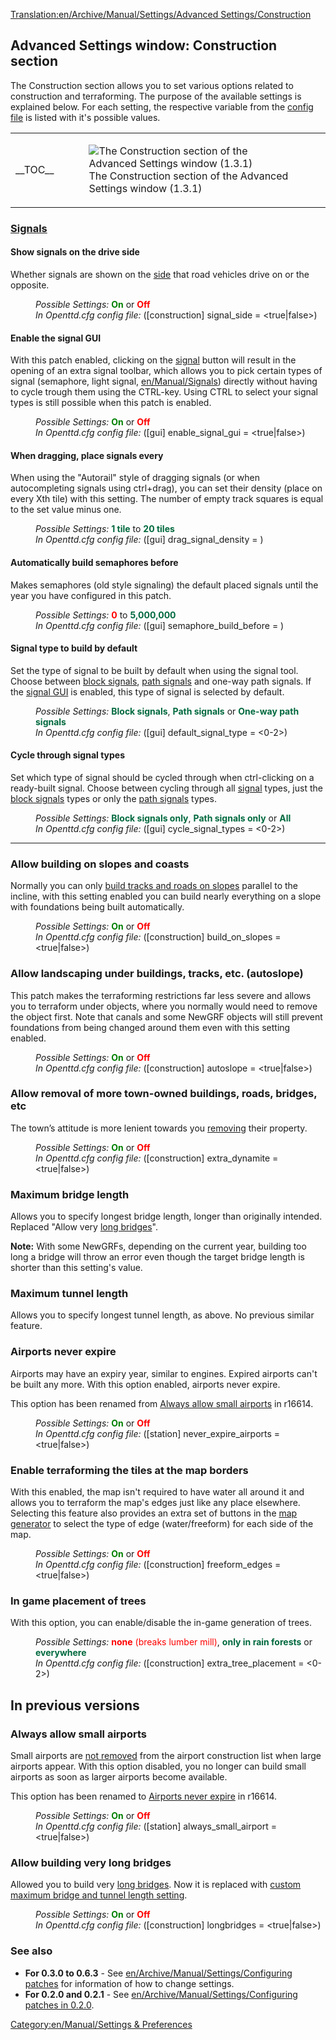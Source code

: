 [[Translation:en/Archive/Manual/Settings/Advanced Settings/Construction]]
{{en/Outdated|There are now changes in the settings, among other things they are divided differently. Articles should look like [[pl/Archive/Manual/Settings/Ustawienia|appropriate in Polish]].}}
{{en/Archive/Manual/Settings/Advanced Settings}}

==Advanced Settings window: Construction section==
The Construction section allows you to set various options related to construction and terraforming. The purpose of the available settings is explained below. For each setting, the respective variable from the [[en/Archive/Manual/Settings/Openttd.cfg|config file]] is listed with it's possible values.
{| align="center"
|- valign="top"
|__TOC__
|[[File:en/Archive/Manual/Settings/Advset construction.png|frame|left|The Construction section of the Advanced Settings window (1.3.1)]]
|}

===<u>Signals</u>===
====Show signals on the drive side====
{{en/Feature|Old|align="right"|text=(since 0.2.0)}}
Whether signals are shown on the [[en/Archive/Manual/Settings/Show signals on the drive side|side]] that road vehicles drive on or the opposite.
:''Possible Settings:'' <span style="color:green">'''On'''</span> or <span style="color:red">'''Off'''</span>
:''In Openttd.cfg config file:'' ([construction] signal_side = <true|false>)
{{en/-}}
====Enable the signal GUI====
{{en/Feature|0.6|align="right"|text=(since 0.6.0)}}
With this patch enabled, clicking on the [[en/Manual/Signals|signal]] button will result in the opening of an extra signal toolbar, which allows you to pick certain types of signal (semaphore, light signal, [[en/Manual/Signals]]) directly without having to cycle trough them using the CTRL-key. Using CTRL to select your signal types is still possible when this patch is enabled.
:''Possible Settings:'' <span style="color:green">'''On'''</span> or <span style="color:red">'''Off'''</span>
:''In Openttd.cfg config file:'' ([gui] enable_signal_gui = <true|false>) 
{{en/-}}
====When dragging, place signals every====
{{en/Feature|Old|align="right"|text=(since 0.3.4)}}
When using the "Autorail" style of dragging signals (or when autocompleting signals using ctrl+drag), you can set their density (place on every Xth tile) with this setting. The number of empty track squares is equal to the set value minus one.
:''Possible Settings:'' <span style="color:#00693E">'''1 tile'''</span> to <span style="color:#00693E">'''20 tiles'''</span>
:''In Openttd.cfg config file:'' ([gui] drag_signal_density = <num_val>) 
{{en/-}}
====Automatically build semaphores before====
{{en/Feature|0.6|align="right"|text=(since 0.6.0)}}
Makes semaphores (old style signaling) the default placed signals until the year you have configured in this patch.
:''Possible Settings:'' <span style="color:red">'''0'''</span> to <span style="color:#00693E">'''5,000,000'''</span>
:''In Openttd.cfg config file:'' ([gui] semaphore_build_before = <year>) 
{{en/-}}
====Signal type to build by default====
{{en/Feature|0.7|align="right"|text=(since 0.7.0)}}
Set the type of signal to be built by default when using the signal tool. Choose between [[en/Manual/Signals#block-signals|block signals]], [[en/Manual/Signals#path-signals|path signals]] and one-way path signals. If the [[#enable-the-signal-gui|signal GUI]] is enabled, this type of signal is selected by default.
:''Possible Settings:'' <span style="color:#00693E">'''Block signals'''</span>, <span style="color:#00693E">'''Path signals'''</span> or <span style="color:#00693E">'''One-way path signals'''</span>
:''In Openttd.cfg config file:'' ([gui] default_signal_type = <0-2>)
{{en/-}}
====Cycle through signal types====
{{en/Feature|0.7|align="right"|text=(since 0.7.0)}}
Set which type of signal should be cycled through when ctrl-clicking on a ready-built signal. Choose between cycling through all [[en/Manual/Signals|signal]] types, just the [[en/Manual/Signals#block-signals|block signals]] types or only the [[en/Manual/Signals#path-signals|path signals]] types.
:''Possible Settings:'' <span style="color:#00693E">'''Block signals only'''</span>, <span style="color:#00693E">'''Path signals only'''</span> or <span style="color:#00693E">'''All'''</span>
:''In Openttd.cfg config file:'' ([gui] cycle_signal_types = <0-2>)
{{en/-}}
----
===Allow building on slopes and coasts===
{{en/Feature|Old|align="right"|text=(since 0.2.0)}}
Normally you can only [[en/Archive/Manual/Settings/Build on slopes|build tracks and roads on slopes]] parallel to the incline, with this setting enabled you can build nearly everything on a slope with foundations being built automatically.
:''Possible Settings:'' <span style="color:green">'''On'''</span> or <span style="color:red">'''Off'''</span>
:''In Openttd.cfg config file:'' ([construction] build_on_slopes = <true|false>)
{{en/-}}
===Allow landscaping under buildings, tracks, etc. (autoslope)===
{{en/Feature|0.6|align="right"|text=(since 0.6.0)}}
This patch makes the terraforming restrictions far less severe and allows you to terraform under objects, where you normally would need to remove the object first. Note that canals and some NewGRF objects will still prevent foundations from being changed around them even with this setting enabled.
:''Possible Settings:'' <span style="color:green">'''On'''</span> or <span style="color:red">'''Off'''</span>
:''In Openttd.cfg config file:'' ([construction] autoslope = <true|false>)
{{en/-}}

===Allow removal of more town-owned buildings, roads, bridges, etc===
{{en/Feature|Old|align="right"|text=(since 0.3.3)}}
The town’s attitude is more lenient towards you [[en/Archive/Manual/Settings/Extra dynamite|removing]] their property.
:''Possible Settings:'' <span style="color:green">'''On'''</span> or <span style="color:red">'''Off'''</span>
:''In Openttd.cfg config file:'' ([construction] extra_dynamite = <true|false>) 
{{en/-}}

===Maximum bridge length===
{{en/Feature|1.1|align="right"|text=(since 1.1.0)}}
Allows you to specify longest bridge length, longer than originally intended. Replaced "Allow very [[en/Archive/Manual/Settings/Longer bridges|long bridges]]".

'''Note:''' With some NewGRFs, depending on the current year, building too long a bridge will throw an error even though the target bridge length is shorter than this setting's value.

===Maximum tunnel length===
{{en/Feature|1.1|align="right"|text=(since 1.1.0)}}
Allows you to specify longest tunnel length, as above.  No previous similar feature.

===Airports never expire===
{{en/Feature|1.0|align="right"|text=(since 1.0.0)}}
Airports may have an expiry year, similar to engines. Expired airports can't be built any more. With this option enabled, airports never expire.

This option has been renamed from [[#always-allow-small-airports|Always allow small airports]] in r16614.
:''Possible Settings:'' <span style="color:green">'''On'''</span> or <span style="color:red">'''Off'''</span>
:''In Openttd.cfg config file:'' ([station] never_expire_airports = <true|false>)
{{en/-}}

===Enable terraforming the tiles at the map borders===
{{en/Feature|0.7|align="right"|text=(since 0.7.0)}}
With this enabled, the map isn't required to have water all around it and allows you to terraform the map's edges just like any place elsewhere. Selecting this feature also provides an extra set of buttons in the [[en/Archive/Manual/Terra Genesis Perlin|map generator]] to select the type of edge (water/freeform) for each side of the map.
:''Possible Settings:'' <span style="color:green">'''On'''</span> or <span style="color:red">'''Off'''</span>
:''In Openttd.cfg config file:'' ([construction] freeform_edges = <true|false>)
{{en/-}}

===In game placement of trees===
{{en/Feature|1.0|align="right"|text=(since 1.0.0)}}
With this option, you can enable/disable the in-game generation of trees.
:''Possible Settings:'' <span style="color:red">'''none''' (breaks lumber mill)</span>, <span style="color:#00693E">'''only in rain forests'''</span> or <span style="color:#00693E">'''everywhere'''</span>
:''In Openttd.cfg config file:'' ([construction] extra_tree_placement = <0-2>)
{{en/-}}

==In previous versions==
===Always allow small airports===
{{en/Feature|-0.7|align="right"|text=(since 0.3.2 to 0.7.5)}}
Small airports are [[en/Archive/Manual/Settings/Always allow small airport|not removed]] from the airport construction list when large airports appear. With this option disabled, you no longer can build small airports as soon as larger airports become available.

This option has been renamed to [[#airports-never-expire|Airports never expire]] in r16614.
:''Possible Settings:'' <span style="color:green">'''On'''</span> or <span style="color:red">'''Off'''</span>
:''In Openttd.cfg config file:'' ([station] always_small_airport = <true|false>) 
{{en/-}}

===Allow building very long bridges===
{{en/Feature period|Old|1.0|align="right"|text=(since 0.2.0)}}
Allowed you to build very [[en/Archive/Manual/Settings/Longer bridges|long bridges]]. Now it is replaced with [[en/Archive/OpenTTD/OpenTTD 1.1.0#1-1-0-beta5-2011-02-04|custom maximum bridge and tunnel length setting]]. 
:''Possible Settings:'' <span style="color:green">'''On'''</span> or <span style="color:red">'''Off'''</span>
:''In Openttd.cfg config file:'' ([construction] longbridges = <true|false>)
{{en/-}}

===See also===
*'''For 0.3.0 to 0.6.3''' - See [[en/Archive/Manual/Settings/Configuring patches]] for information of how to change settings.
*'''For 0.2.0 and 0.2.1''' - See [[en/Archive/Manual/Settings/Configuring patches in 0.2.0]].
[[Category:en/Manual/Settings & Preferences]]